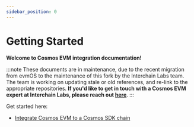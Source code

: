 ```yaml
---
sidebar_position: 0
---
```


# Getting Started

**Welcome to Cosmos EVM integration documentation!**

:::note
These documents are in maintenance, due to the recent migration from evmOS to the maintenance of this fork by the Interchain Labs team. The team is working on updating stale or old references, and re-link to the appropriate repositories. **If you'd like to get in touch with a Cosmos EVM expert at Interchain Labs, please reach out [here](https://share-eu1.hsforms.com/2g6yO-PVaRoKj50rUgG4Pjg2e2sca)**.
:::

Get started here:

* [Integrate Cosmos EVM to a Cosmos SDK chain](./to-cosmos-sdk-chain.md)
